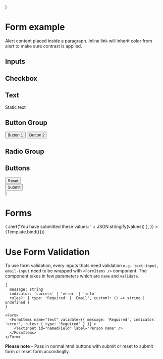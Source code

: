 
  <style>
    {`
    form{
      padding: 1rem 2rem;
      background-color: white
    }
    .row .col-12 .form-group{
      width: 100%;
    }
    .row .col-6 .form-group{
      width: 100%;
    }
    .row .col-12 button{
      width: 100%
    }
    .row{
      margin-bottom: 1.2rem;
    }
    div[role='alert']{
      width: 100%
    }
  `}
  </style>
)

  <Form {...props}>
    <Styles />
    <h1>Form example</h1>
    <div className="row">
      <div className="col-12">
        <Alert type="info" header="" isCloseable={false}>
          Alert content placed inside a paragraph. Inline link will inherit color from alert to make sure contrast is applied.
        </Alert>
      </div>
    </div>
    <h2>Inputs</h2>
    <div className="row mb-0">
      <div className="col-6 ">
        <FormItems
          name="text"
          validate={{
            message: 'Required',
            indicator: 'error',
            rules: { type: 'Required' },
          }}
        >
          <TextInput id="namedField" label="Person name" />
        </FormItems>
      </div>
      <div className="col-6">
        <FormItems
          name="number"
          validate={{
            message: 'Required',
            indicator: 'error',
            rules: { type: 'Required' },
          }}
        >
          <NumberInput label="Numeric field" min={-1} max={10} step={2} />
        </FormItems>
      </div>
      <div className="col-12">
        <FormItems
          name="email"
          validate={{
            message: 'Required',
            indicator: 'error',
            rules: { type: 'Required' },
          }}
        >
          <EmailInput label="Email field" />
        </FormItems>
      </div>
    </div>
    <div className="row">
      <div className="col-6">
        <h2>Checkbox</h2>
        <FormItems
          name="checkbox"
          validate={{
            message: 'Required',
            indicator: 'error',
            rules: { type: 'Required' },
          }}
        >
          <Checkbox label="Some checkbox" value="checkme" />
        </FormItems>
      </div>
      <div className="col-6">
        <h2 className="mb-3">Text</h2>
        <Text>Static text</Text>
      </div>
    </div>
    <div className="row mb-0">
      <div className="col-12 mb-5">
        <h2>Button Group</h2>
      </div>
      <div className="col-6">
        <ButtonGroup>
          <Button>Button 1</Button>
          <Button>Button 2</Button>
        </ButtonGroup>
      </div>
    </div>
    <div className="row mb-0">
      <div className="col-12 mb-5">
        <h2>Radio Group</h2>
      </div>
      <div className="col-6">
        <FormItems
          name="radiobtnGroup"
          validate={{
            message: 'Required',
            indicator: 'error',
            rules: { type: 'Required' },
          }}
        >
          <RadioGroup title="Groups">
            <RadioButton label="Radio Button 1" value="button1" />
            <RadioButton label="Radio Button 2" value="button2" />
          </RadioGroup>
        </FormItems>
      </div>
    </div>
    <div className="row mb-0">
      <div className="col-12 mb-5">
        <h2>Buttons</h2>
      </div>
      <div className="col-12 mb-5">
        <Button type="reset">Reset</Button>
      </div>
      <div className="col-12 mb-5">
        <Button type="submit">Submit</Button>
      </div>
    </div>
  </Form>
)

<Meta title="Components/Form" component={Form} />

# Forms

<Canvas>
  <Story
    name="Form"
    args={{
      onFormSubmit: (values) => {
        alert('You have submitted these values: ' + JSON.stringify(values))
      },
    }}
  >
    {Template.bind({})}
  </Story>
</Canvas>

<ArgsTable of={Form} />

# Use Form Validation

To use form validation, every inputs thats need validation `e.g. text-input, email-input` need to be wrapped with `<FormItems />` component. The component takes in few parameters which are `name` and `validate`.

```
{
  message: string
  indicator: 'success' | 'error' | 'info'
  rules?: { type: 'Required' | 'Email', custom?: () => string | undefined }
}
```

```
<Form>
  <FormItems name="text" validate={{ message: 'Required', indicator: 'error', rules: { type: 'Required' } }} >
    <TextInput id="namedField" label="Person name" />
  </FormItems>
</Form>

```

**Please note** - Pass in normal html buttons with submit or reset to submit form or reset form accordinglly.
